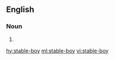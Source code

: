 ==English==

===Noun===
{{en-noun}}

# {{alternative spelling of|stable boy}}

[[hy:stable-boy]]
[[ml:stable-boy]]
[[vi:stable-boy]]